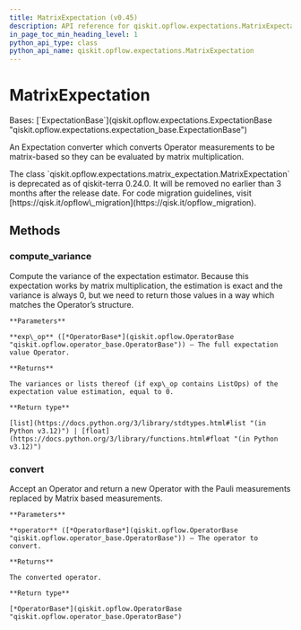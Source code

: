 ```yaml
---
title: MatrixExpectation (v0.45)
description: API reference for qiskit.opflow.expectations.MatrixExpectation in qiskit v0.45
in_page_toc_min_heading_level: 1
python_api_type: class
python_api_name: qiskit.opflow.expectations.MatrixExpectation
---
```


# MatrixExpectation

<Class id="qiskit.opflow.expectations.MatrixExpectation" isDedicatedPage={true} github="https://github.com/qiskit/qiskit/tree/stable/0.45/qiskit/opflow/expectations/matrix_expectation.py" signature="qiskit.opflow.expectations.MatrixExpectation" modifiers="class">
  Bases: [`ExpectationBase`](qiskit.opflow.expectations.ExpectationBase "qiskit.opflow.expectations.expectation_base.ExpectationBase")

  An Expectation converter which converts Operator measurements to be matrix-based so they can be evaluated by matrix multiplication.

  <Admonition title="Deprecated since version 0.24.0" type="danger">
    The class `qiskit.opflow.expectations.matrix_expectation.MatrixExpectation` is deprecated as of qiskit-terra 0.24.0. It will be removed no earlier than 3 months after the release date. For code migration guidelines, visit [https://qisk.it/opflow\_migration](https://qisk.it/opflow_migration).
  </Admonition>

  ## Methods

  ### compute\_variance

  <Function id="qiskit.opflow.expectations.MatrixExpectation.compute_variance" signature="compute_variance(exp_op)">
    Compute the variance of the expectation estimator. Because this expectation works by matrix multiplication, the estimation is exact and the variance is always 0, but we need to return those values in a way which matches the Operator’s structure.

    **Parameters**

    **exp\_op** ([*OperatorBase*](qiskit.opflow.OperatorBase "qiskit.opflow.operator_base.OperatorBase")) – The full expectation value Operator.

    **Returns**

    The variances or lists thereof (if exp\_op contains ListOps) of the expectation value estimation, equal to 0.

    **Return type**

    [list](https://docs.python.org/3/library/stdtypes.html#list "(in Python v3.12)") | [float](https://docs.python.org/3/library/functions.html#float "(in Python v3.12)")
  </Function>

  ### convert

  <Function id="qiskit.opflow.expectations.MatrixExpectation.convert" signature="convert(operator)">
    Accept an Operator and return a new Operator with the Pauli measurements replaced by Matrix based measurements.

    **Parameters**

    **operator** ([*OperatorBase*](qiskit.opflow.OperatorBase "qiskit.opflow.operator_base.OperatorBase")) – The operator to convert.

    **Returns**

    The converted operator.

    **Return type**

    [*OperatorBase*](qiskit.opflow.OperatorBase "qiskit.opflow.operator_base.OperatorBase")
  </Function>
</Class>

